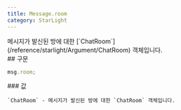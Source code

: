 ```yaml
---
title: Message.room
category: StarLight
---
```


<Section>
  메시지가 발신된 방에 대한 [`ChatRoom`](/reference/starlight/Argument/ChatRoom) 객체입니다.
</Section>
<Section>
  ## 구문

  ~~~js
  msg.room;
  ~~~

  <Section>
    ### 값

    `ChatRoom` - 메시지가 발신된 방에 대한 `ChatRoom` 객체입니다.
  </Section>
</Section>